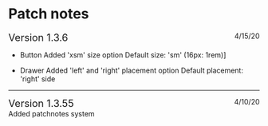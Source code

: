 # Patch notes

<div style="display: flex; justify-content: space-between;"><div style="font-size:20px;">Version 1.3.6</div><div>4/15/20</div></div>

- Button
	Added 'xsm' size option
	Default size: 'sm' (16px: 1rem)]
	
- Drawer
	Added 'left' and 'right' placement option
	Default placement: 'right' side

------------

<div style="display: flex; justify-content: space-between;"><div style="font-size:20px;">Version 1.3.55</div><div>4/10/20</div></div>
Added patchnotes system